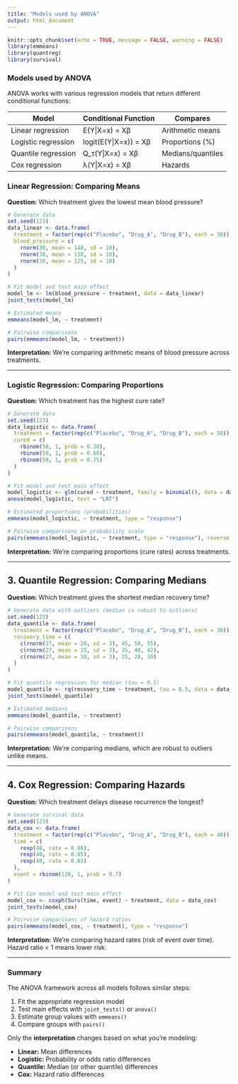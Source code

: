 ```yaml
---
title: "Models used by ANOVA"
output: html_document
---
```


```r
knitr::opts_chunk$set(echo = TRUE, message = FALSE, warning = FALSE)
library(emmeans)
library(quantreg)
library(survival)
```

### Models used by ANOVA

ANOVA works with various regression models that return different conditional functions:

| Model               | Conditional Function  | Compares          |
|---------------------|-----------------------|-------------------|
| Linear regression   | E(Y\|X=x) = Xβ        | Arithmetic means  |
| Logistic regression | logit(E(Y\|X=x)) = Xβ | Proportions (%)   |
| Quantile regression | Q_τ(Y\|X=x) = Xβ      | Medians/quantiles |
| Cox regression      | λ(Y\|X=x) = Xβ        | Hazards           |

### Linear Regression: Comparing Means

**Question:** Which treatment gives the lowest mean blood pressure?

```r
# Generate data
set.seed(123)
data_linear <- data.frame(
  treatment = factor(rep(c("Placebo", "Drug_A", "Drug_B"), each = 30)),
  blood_pressure = c(
    rnorm(30, mean = 140, sd = 10),
    rnorm(30, mean = 130, sd = 10),
    rnorm(30, mean = 125, sd = 10)
  )
)

# Fit model and test main effect
model_lm <- lm(blood_pressure ~ treatment, data = data_linear)
joint_tests(model_lm)

# Estimated means
emmeans(model_lm, ~ treatment)

# Pairwise comparisons
pairs(emmeans(model_lm, ~ treatment))
```

**Interpretation:** We're comparing arithmetic means of blood pressure across treatments.

---

### Logistic Regression: Comparing Proportions

**Question:** Which treatment has the highest cure rate?

```r
# Generate data
set.seed(123)
data_logistic <- data.frame(
  treatment = factor(rep(c("Placebo", "Drug_A", "Drug_B"), each = 50)),
  cured = c(
    rbinom(50, 1, prob = 0.30),
    rbinom(50, 1, prob = 0.60),
    rbinom(50, 1, prob = 0.75)
  )
)

# Fit model and test main effect
model_logistic <- glm(cured ~ treatment, family = binomial(), data = data_logistic)
anova(model_logistic, test = "LRT")

# Estimated proportions (probabilities)
emmeans(model_logistic, ~ treatment, type = "response")

# Pairwise comparisons on probability scale
pairs(emmeans(model_logistic, ~ treatment, type = "response"), reverse = TRUE)
```

**Interpretation:** We're comparing proportions (cure rates) across treatments.

---

## 3. Quantile Regression: Comparing Medians

**Question:** Which treatment gives the shortest median recovery time?

```r
# Generate data with outliers (median is robust to outliers)
set.seed(123)
data_quantile <- data.frame(
  treatment = factor(rep(c("Placebo", "Drug_A", "Drug_B"), each = 30)),
  recovery_time = c(
    c(rnorm(27, mean = 20, sd = 3), 45, 50, 55),
    c(rnorm(27, mean = 15, sd = 3), 35, 40, 42),
    c(rnorm(27, mean = 10, sd = 3), 25, 28, 30)
  )
)

# Fit quantile regression for median (tau = 0.5)
model_quantile <- rq(recovery_time ~ treatment, tau = 0.5, data = data_quantile)
joint_tests(model_quantile)

# Estimated medians
emmeans(model_quantile, ~ treatment)

# Pairwise comparisons
pairs(emmeans(model_quantile, ~ treatment))
```

**Interpretation:** We're comparing medians, which are robust to outliers unlike means.

---

## 4. Cox Regression: Comparing Hazards

**Question:** Which treatment delays disease recurrence the longest?

```r
# Generate survival data
set.seed(123)
data_cox <- data.frame(
  treatment = factor(rep(c("Placebo", "Drug_A", "Drug_B"), each = 40)),
  time = c(
    rexp(40, rate = 0.08),
    rexp(40, rate = 0.05),
    rexp(40, rate = 0.03)
  ),
  event = rbinom(120, 1, prob = 0.7)
)

# Fit Cox model and test main effect
model_cox <- coxph(Surv(time, event) ~ treatment, data = data_cox)
joint_tests(model_cox)

# Pairwise comparisons of hazard ratios
pairs(emmeans(model_cox, ~ treatment), type = "response")
```

**Interpretation:** We're comparing hazard rates (risk of event over time). Hazard ratio < 1 means lower risk.

---

### Summary

The ANOVA framework across all models follows similar steps:

1. Fit the appropriate regression model
2. Test main effects with `joint_tests()` or `anova()`
3. Estimate group values with `emmeans()`
4. Compare groups with `pairs()`

Only the **interpretation** changes based on what you're modeling:

- **Linear:** Mean differences
- **Logistic:** Probability or odds ratio differences
- **Quantile:** Median (or other quantile) differences
- **Cox:** Hazard ratio differences
